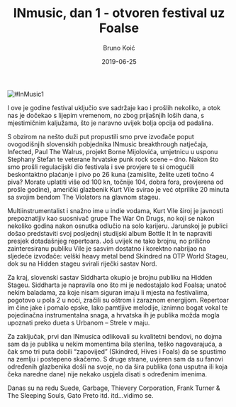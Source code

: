 ﻿---
title: 14. INmusic, dan 1 - otvoren festival uz Foalse
date: 2019-06-25
slug: inmusic-dan1
author: Bruno Koić
published: true
description: I ove godine zaputili smo se iz Osijeka na jarunski otok mladeži, gdje se tradicionalno održava INmusic festival
color: #3d8c32
---
![#InMusic1](./in-music1.jpg)

I ove je godine festival uključio sve sadržaje kao i prošlih nekoliko, a otok nas je dočekao s lijepim vremenom, no zbog prijašnjih loših dana, s mjestimičnim kaljužama, što je naravno uvijek bolja opcija od padalina.

S obzirom na nešto duži put propustili smo prve izvođače poput ovogodišnjih slovenskih pobjednika INmusic breakthrough natječaja, Infected, Paul The Walrus, projekt Borne Mijolovića, umjetnicu u usponu Stephany Stefan te veterane hrvatske punk rock scene – dno. Nakon što smo prošli regulacijski dio festivala i sve provjere te si omogućili beskontaktno plaćanje i pivo po 26 kuna (zamislite, želite uzeti točno 4 piva? Morate uplatiti više od 100 kn, točnije 104, dobra fora, provjerena od prošle godine), američki glazbenik Kurt Vile svirao je već otprilike 20 minuta sa svojim bendom The Violators na glavnom stageu.

Multiinstrumentalist i snažno ime u indie vodama, Kurt Vile široj je javnosti prepoznatljiv kao suosnivač grupe The War On Drugs, no koji se nakon nekoliko godina nakon osnutka odlučio na solo karijeru. Jarunskoj je publici došao predstaviti svoj posljednji studijski album Bottle It In te napraviti presjek dotadašnjeg repertoara. Još uvijek ne tako brojnu, no prilično zainteresiranu publiku Vile je sasvim dostatno i korektno nabrijao na sljedeće izvođače: velški heavy metal bend Skindred na OTP World Stageu, dok su na Hidden stageu svirali riječki sastav Nord.

Za kraj, slovenski sastav Siddharta okupio je brojnu publiku na Hidden Stageu. Siddharta je napravila ono što mi je nedostajalo kod Foalsa; unatoč nekim baladama, za koje nisam siguran imaju li mjesta na festivalima, pogotovo u pola 2 u noći, zračili su oštrom i zaraznom energijom. Repertoar im čine jake i pomalo epske, lako pamtljive melodije, iznimno bogat vokal te pojedinačna instrumentalna snaga, a hrvatska ih je publika možda mogla upoznati preko dueta s Urbanom – Strele v maju.

Za zaključak, prvi dan INmusica odlikovali su kvalitetni bendovi, no dojma sam da je publika u nekim momentima bila sterilna, teško nagovarajuća, a čak smo tri puta dobili “zapovijed” (Skindred, Hives i Foals) da se spustimo na zemlju i postepeno skačemo. S druge strane, uvjeren sam da su fanovi određenih glazbenika došli na svoje, no da šira publika (ona usputna ili koja čeka naredne dane) nije nekako uspjela disati s određenim imenima.

Danas su na redu Suede, Garbage, Thievery Corporation, Frank Turner & The Sleeping Souls, Gato Preto itd. itd…vidimo se.